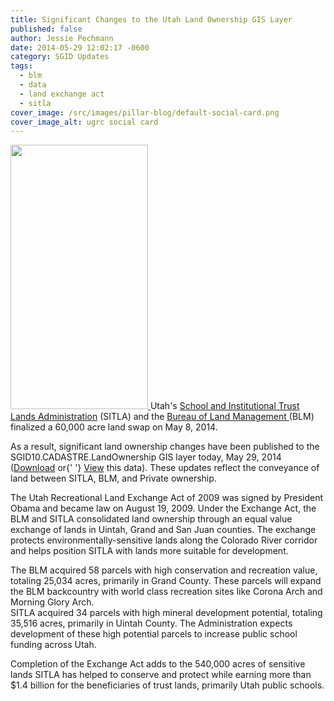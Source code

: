 ```yaml
---
title: Significant Changes to the Utah Land Ownership GIS Layer
published: false
author: Jessie Pechmann
date: 2014-05-29 12:02:17 -0600
category: SGID Updates
tags:
  - blm
  - data
  - land exchange act
  - sitla
cover_image: /src/images/pillar-blog/default-social-card.png
cover_image_alt: ugrc social card
---
```



<p>
  <a href="/images/404.png">
    <img
      src="/images/404.png"
      alt=""
      title="SITLAOwnershipExchange"
      width="220"
      height="423"
      class="inline-text-left"
    />
  </a>
  Utah's <a href="https://trustlands.utah.gov/">School and Institutional Trust Lands Administration</a> (SITLA) and the <a href="https://www.blm.gov/wo/st/en.html">
    Bureau of Land Management
  </a> (BLM) finalized a 60,000 acre land swap on May 8, 2014.
</p>
<p>
  As a result, significant land ownership changes have been published to the SGID10.CADASTRE.LandOwnership GIS layer
  today, May 29, 2014 (<a href="/products/sgid/cadastre/land-ownership/">Download</a> or{' '}
  <a href="https://sitla.maps.arcgis.com/home/webmap/viewer.html?webmap=a65db3fecae144f9a8d5337b9cc5f0df">View</a> this
  data). These updates reflect the conveyance of land between SITLA, BLM, and Private ownership.
</p>
<p>
  The Utah Recreational Land Exchange Act of 2009 was signed by President Obama and became law on August 19, 2009. Under
  the Exchange Act, the BLM and SITLA consolidated land ownership through an equal value exchange of lands in Uintah,
  Grand and San Juan counties. The exchange protects environmentally-sensitive lands along the Colorado River corridor
  and helps position SITLA with lands more suitable for development.
</p>
<p>
  The BLM acquired 58 parcels with high conservation and recreation value, totaling 25,034 acres, primarily in Grand
  County. These parcels will expand the BLM backcountry with world class recreation sites like Corona Arch and Morning
  Glory Arch.
  <br />
  SITLA acquired 34 parcels with high mineral development potential, totaling 35,516 acres, primarily in Uintah County.
  The Administration expects development of these high potential parcels to increase public school funding across Utah.
</p>
<p>
  Completion of the Exchange Act adds to the 540,000 acres of sensitive lands SITLA has helped to conserve and protect
  while earning more than $1.4 billion for the beneficiaries of trust lands, primarily Utah public schools.
</p>

<Contacts subject={frontmatter.title} contactKey="sitla" />
